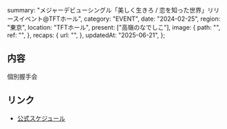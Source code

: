   summary: "メジャーデビューシングル「美しく生きろ / 恋を知った世界」リリースイベント@TFTホール",
  category: "EVENT",
  date: "2024-02-25",
  region: "東京",
  location: "TFTホール",
  present: ["高嶺のなでしこ"],
  image: {
    path: "",
    ref: "",
  },
  recaps: {
    url: "",
  },
  updatedAt: "2025-06-21",
};

## 内容

個別握手会

## リンク

- [公式スケジュール](https://takanenonadeshiko.jp/?p=1739)
